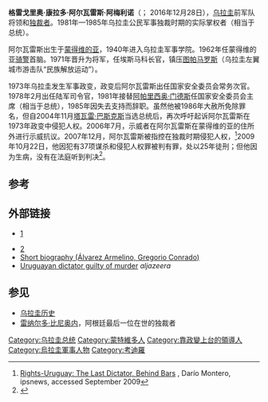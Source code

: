 {{Infobox officeholder|name= 格雷戈里奥·阿尔瓦雷斯
|image= 
|order= [[乌拉圭总统|乌拉圭总统]] <br> ''{{small|实际掌权者}}''
|term_start=1981年9月1日
|term_end=1985年2月12日
|predecessor=[[阿帕里西奥·门德斯|阿帕里西奥·门德斯]]
|successor=[[拉斐尔·阿迭戈·布鲁诺|拉斐尔·阿迭戈]]
|order2 = [[乌拉圭军事|乌拉圭国防军]]总司令
|term_start2 = 1978年
|term_end2 = 1979年
|predecessor2 = 胡利奥·塞萨尔·瓦多拉<br>（Julio César Vadora）
|successor2 = 路易斯·文森特·奇罗洛<br>（Luis Vicente Queirolo）
|birth_date={{birth date|1925|11|26}}
|birth_place=[[乌拉圭|乌拉圭]][[蒙得维的亚|蒙得维的亚]] 
|death_date={{death date and age|2016|12|28|1925|11|26}}
|death_place=[[烏拉圭|烏拉圭]][[蒙得維的亞|蒙得維的亞]]
|party=无
|spouse=María del Rosario Flores
|profession = [[军人|军人]]
|religion = [[罗马天主教|罗马天主教]]
|signature=
}}
'''格雷戈里奥·康拉多·阿尔瓦雷斯·阿梅利诺'''（{{lang-es|Gregorio Conrado Álvarez Armelino}}；{{bd|1925年|11月26日}} 2016年12月28日），[[乌拉圭|乌拉圭]]前军队将领和[[独裁者|独裁者]]。1981年—1985年乌拉圭公民军事独裁时期的实际掌权者（相当于总统）。

阿尔瓦雷斯出生于[[蒙得维的亚|蒙得维的亚]]，1940年进入乌拉圭军事学院。1962年任蒙得维的亚[[骑警|骑警]]首脑。1971年晋升为将军，任埃斯马科长官，镇压[[民族解放运动-图帕马罗斯|图帕马罗斯]]（乌拉圭左翼城市游击队“民族解放运动”）。

1973年乌拉圭发生军事政变，政变后阿尔瓦雷斯出任国家安全委员会常务次官。1978年2月出任陆军司令官，1981年接替[[阿帕里西奥·门德斯|阿帕里西奥·门德斯]]任国家安全委员会主席（相当于总统），1985年因失去支持而辞职。虽然他被1986年大赦所免除罪名，但自2004年11月[[塔瓦雷·巴斯克斯|塔瓦雷·巴斯克斯]]当选总统后，再次呼吁起诉阿尔瓦雷斯在1973年政变中侵犯人权。2006年7月，示威者在阿尔瓦雷斯在蒙得维的亚的住所外进行示威抗议。2007年12月，阿尔瓦雷斯被指控在独裁时期侵犯人权，<ref name=ips>[http://ipsnews.net/news.asp?idnews=40513 Rights-Uruguay: The Last Dictator, Behind Bars] {{webarchive|url=https://web.archive.org/web/20120319025429/http://ipsnews.net/news.asp?idnews=40513 |date=2012-03-19 }}, Darío Montero, ipsnews, accessed September 2009</ref>2009年10月22日，他因犯有37项谋杀和侵犯人权罪被判有罪，处以25年徒刑；但他因为生病，没有在法庭听到判决<ref>{{Cite web |url=http://news.bbc.co.uk/2/hi/americas/8321478.stm |title=Uruguay's ex-ruler Alvarez jailed |accessdate=2016-10-31 |archive-date=2016-11-27 |archive-url=https://web.archive.org/web/20161127050744/http://news.bbc.co.uk/2/hi/americas/8321478.stm |dead-url=no }}</ref>。

==参考==
{{reflist}}

==外部链接==
*{{es icon}} [http://www.pvp.org.uy/goyo.htm] {{Wayback|url=http://www.pvp.org.uy/goyo.htm |date=20160303174325 }}
*[http://jurist.law.pitt.edu/paperchase/2007/12/former-uruguay-military-dictator.php] {{Wayback|url=http://jurist.law.pitt.edu/paperchase/2007/12/former-uruguay-military-dictator.php |date=20120325002743 }}
*[http://rulers.org/indexa2.html Short biography (Álvarez Armelino, Gregorio Conrado)] {{Wayback|url=http://rulers.org/indexa2.html |date=20200331072205 }}
*[http://english.aljazeera.net/news/americas/2009/10/20091022224639667740.html Uruguayan dictator guilty of murder] {{Wayback|url=http://english.aljazeera.net/news/americas/2009/10/20091022224639667740.html |date=20100131082241 }} ''aljazeera''

==参见==

* [[乌拉圭历史|乌拉圭历史]]
* [[雷纳尔多·比尼奥内|雷纳尔多·比尼奥内]]，阿根廷最后一位在世的独裁者
 
{{s-start}}
{{s-off}}
{{succession box|title=[[乌拉圭总统|乌拉圭总统]]|before=[[阿帕里西奥·门德斯|阿帕里西奥·门德斯]]|after=[[拉斐尔·阿迭戈·布鲁诺|拉斐尔·阿迭戈]]|years=1981–1985}}
{{s-end}}


{{Authority control}}

{{DEFAULTSORT:Alvarez, Gregorio Conrado}}
[[Category:乌拉圭总统|Category:乌拉圭总统]]
[[Category:蒙特維多人|Category:蒙特維多人]]
[[Category:靠政變上台的領導人|Category:靠政變上台的領導人]]
[[Category:烏拉圭軍事人物|Category:烏拉圭軍事人物]]
[[Category:考迪羅|Category:考迪羅]]